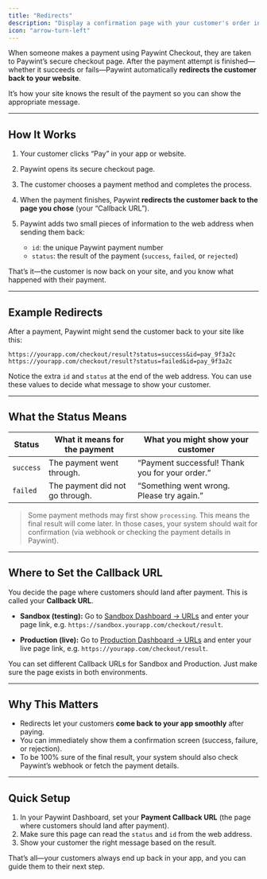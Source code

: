 ```yaml
---
title: "Redirects"
description: "Display a confirmation page with your customer's order information."
icon: "arrow-turn-left"
---
```


When someone makes a payment using Paywint Checkout, they are taken to Paywint’s secure checkout page.
After the payment attempt is finished—whether it succeeds or fails—Paywint automatically **redirects the customer back to your website**.

It’s how your site knows the result of the payment so you can show the appropriate message.

---

## How It Works

1. Your customer clicks “Pay” in your app or website.  
2. Paywint opens its secure checkout page.  
3. The customer chooses a payment method and completes the process.  
4. When the payment finishes, Paywint **redirects the customer back to the page you chose** (your “Callback URL”).  
5. Paywint adds two small pieces of information to the web address when sending them back:  

   * `id`: the unique Paywint payment number  
   * `status`: the result of the payment (`success`, `failed`, or `rejected`)  

That’s it—the customer is now back on your site, and you know what happened with their payment.

---

## Example Redirects

After a payment, Paywint might send the customer back to your site like this:

```text
https://yourapp.com/checkout/result?status=success&id=pay_9f3a2c
https://yourapp.com/checkout/result?status=failed&id=pay_9f3a2c
````

Notice the extra `id` and `status` at the end of the web address. You can use these values to decide what message to show your customer.

---

## What the Status Means

| Status     | What it means for the payment              | What you might show your customer                    |
| ---------- | ------------------------------------------ | ---------------------------------------------------- |
| `success`  | The payment went through.                  | “Payment successful! Thank you for your order.”      |
| `failed`   | The payment did not go through.            | “Something went wrong. Please try again.”            |

> Some payment methods may first show `processing`. This means the final result will come later. In those cases, your system should wait for confirmation (via webhook or checking the payment details in Paywint).

---

## Where to Set the Callback URL

You decide the page where customers should land after payment. This is called your **Callback URL**.

* **Sandbox (testing):**
  Go to [Sandbox Dashboard → URLs](https://sandbox.app.paywint.com/app/developer-panel/urls) and enter your page link,
  e.g. `https://sandbox.yourapp.com/checkout/result`.

* **Production (live):**
  Go to [Production Dashboard → URLs](https://app.paywint.com/app/developer-panel/urls) and enter your live page link,
  e.g. `https://yourapp.com/checkout/result`.

You can set different Callback URLs for Sandbox and Production. Just make sure the page exists in both environments.

---

## Why This Matters

* Redirects let your customers **come back to your app smoothly** after paying.
* You can immediately show them a confirmation screen (success, failure, or rejection).
* To be 100% sure of the final result, your system should also check Paywint’s webhook or fetch the payment details.

---

## Quick Setup

1. In your Paywint Dashboard, set your **Payment Callback URL** (the page where customers should land after payment).
2. Make sure this page can read the `status` and `id` from the web address.
3. Show your customer the right message based on the result.

That’s all—your customers always end up back in your app, and you can guide them to their next step.
